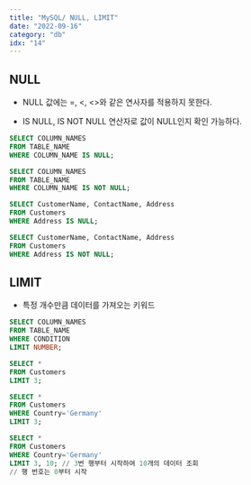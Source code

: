 ```yaml
---
title: "MySQL/ NULL, LIMIT"
date: "2022-09-16"
category: "db"
idx: "14"
---
```


## NULL

- NULL 값에는 =, <, <>와 같은 연사자를 적용하지 못한다.

- IS NULL, IS NOT NULL 연산자로 값이 NULL인지 확인 가능하다.

```sql
SELECT COLUMN_NAMES
FROM TABLE_NAME
WHERE COLUMN_NAME IS NULL;

SELECT COLUMN_NAMES
FROM TABLE_NAME
WHERE COLUMN_NAME IS NOT NULL;

SELECT CustomerName, ContactName, Address
FROM Customers
WHERE Address IS NULL;

SELECT CustomerName, ContactName, Address
FROM Customers
WHERE Address IS NOT NULL;
```

## LIMIT

- 특정 개수만큼 데이터를 가져오는 키워드

```sql
SELECT COLUMN_NAMES
FROM TABLE_NAME
WHERE CONDITION
LIMIT NUMBER;

SELECT *
FROM Customers
LIMIT 3;

SELECT *
FROM Customers
WHERE Country='Germany'
LIMIT 3;

SELECT *
FROM Customers
WHERE Country='Germany'
LIMIT 3, 10; // 3번 행부터 시작하여 10개의 데이터 조회
// 행 번호는 0부터 시작
```

